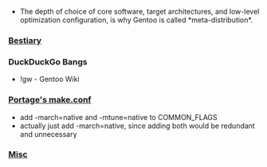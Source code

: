* The depth of choice of core software, target architectures, and low-level optimization configuration, is why Gentoo is called *meta-distribution*.

=== [[Bestiary]] ===

=== DuckDuckGo Bangs ===
* !gw - Gentoo Wiki

=== [[make.conf.wiki|Portage's make.conf]] ===
* add -march=native and -mtune=native to COMMON_FLAGS
* actually just add -march=native, since adding both would be redundant and unnecessary

=== [[Misc.wiki|Misc]] ===
